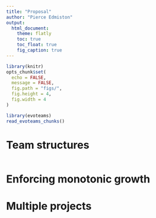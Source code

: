 ```yaml
---
title: "Proposal"
author: "Pierce Edmiston"
output:
  html_document:
    theme: flatly
    toc: true
    toc_float: true
    fig_caption: true
---
```


```r
library(knitr)
opts_chunk$set(
  echo = FALSE,
  message = FALSE,
  fig.path = "figs/",
  fig.height = 4,
  fig.width = 4
)
```

```r
library(evoteams)
read_evoteams_chunks()
```

# Team structures

```r
```

# Enforcing monotonic growth

# Multiple projects

```r
```